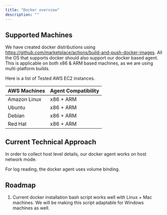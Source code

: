 ```yaml
---
title: "Docker overview"
description: ""
---
```



## Supported Machines
We have created docker distributions using https://github.com/marketplace/actions/build-and-push-docker-images. All the OS that supports docker should also support our docker based agent.
This is applicable on both x86 & ARM based machines, as we are using multi-platform builds.

Here is a list of Tested AWS EC2 instances.

| AWS Machines      |   Agent Compatibility   
|------             |    ---------           
|Amazon Linux       |   x86 + ARM             
|Ubuntu             |   x86 + ARM             
|Debian             |   x86 + ARM            
|Red Hat            |   x86 + ARM            

## Current Technical Approach
<p>In order to collect host level details, our docker agent works on host network mode.</p>
<p>For log reading, the docker agent uses volume binding.</p>

## Roadmap
<ol>
    <li>Current docker installation bash script works well with Linux + Mac machines. We will be making this script adaptable for Windows machines as well.</li>
</ol>


